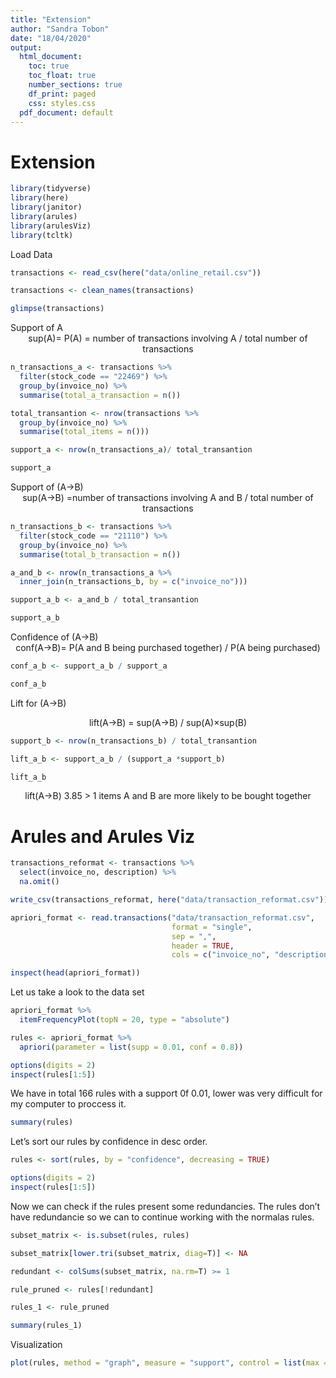 ```yaml
---
title: "Extension"
author: "Sandra Tobon"
date: "18/04/2020"
output:
  html_document:
    toc: true
    toc_float: true
    number_sections: true
    df_print: paged
    css: styles.css
  pdf_document: default
---
```


# Extension  
```r
library(tidyverse)
library(here)
library(janitor)
library(arules)
library(arulesViz)
library(tcltk)
```

Load Data 
```r
transactions <- read_csv(here("data/online_retail.csv"))

transactions <- clean_names(transactions)

glimpse(transactions)
```  


Support of A  
<center>  
sup(A)= P(A) = number of transactions involving A / total number of transactions  
</center>  

```r
n_transactions_a <- transactions %>%
  filter(stock_code == "22469") %>%
  group_by(invoice_no) %>%
  summarise(total_a_transaction = n())

total_transantion <- nrow(transactions %>%
  group_by(invoice_no) %>%
  summarise(total_items = n()))

support_a <- nrow(n_transactions_a)/ total_transantion

support_a
```

Support of (A→B)  
<center>
sup(A→B) =number of transactions involving A and B / total number of transactions
</center>

```r
n_transactions_b <- transactions %>%
  filter(stock_code == "21110") %>%
  group_by(invoice_no) %>%
  summarise(total_b_transaction = n())

a_and_b <- nrow(n_transactions_a %>%
  inner_join(n_transactions_b, by = c("invoice_no")))

support_a_b <- a_and_b / total_transantion

support_a_b
```

Confidence of (A→B)  
<center>
conf(A→B)= P(A and B being purchased together) / P(A being purchased)
</center>
 

```r
conf_a_b <- support_a_b / support_a

conf_a_b 
```

Lift for (A→B)  

<center>
lift(A→B) = sup(A→B) / sup(A)×sup(B)  
</center>
 
```r
support_b <- nrow(n_transactions_b) / total_transantion

lift_a_b <- support_a_b / (support_a *support_b)

lift_a_b
```
 <center>
 lift(A→B) 3.85 > 1  items A and B are more likely to be bought together  
 </center>
 
# Arules and Arules Viz  

```r
transactions_reformat <- transactions %>%
  select(invoice_no, description) %>%
  na.omit()

write_csv(transactions_reformat, here("data/transaction_reformat.csv"))

apriori_format <- read.transactions("data/transaction_reformat.csv",
                                    format = "single", 
                                    sep = ",",
                                    header = TRUE, 
                                    cols = c("invoice_no", "description"))

inspect(head(apriori_format))
```

Let us take a look to the data set
```r
apriori_format %>%
  itemFrequencyPlot(topN = 20, type = "absolute")
```

```r
rules <- apriori_format %>%
  apriori(parameter = list(supp = 0.01, conf = 0.8))

options(digits = 2)
inspect(rules[1:5])
```
We have in total 166 rules with a support 0f 0.01, lower was very difficult for my computer to proccess it. 
```r
summary(rules)
```
Let's sort our rules by confidence in desc order.
```r
rules <- sort(rules, by = "confidence", decreasing = TRUE)

options(digits = 2)
inspect(rules[1:5])
```
Now we can check if the rules present some redundancies. The rules don't have redundancie so we can to continue working with the normalas rules.
```r
subset_matrix <- is.subset(rules, rules)

subset_matrix[lower.tri(subset_matrix, diag=T)] <- NA

redundant <- colSums(subset_matrix, na.rm=T) >= 1

rule_pruned <- rules[!redundant]

rules_1 <- rule_pruned

summary(rules_1)
```
Visualization
```r
plot(rules, method = "graph", measure = "support", control = list(max = 20), engine = "graphviz")
```

